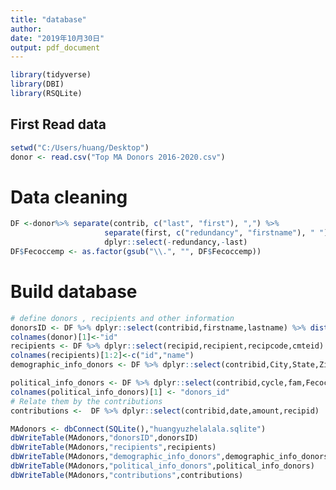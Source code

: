 ---
title: "database"
author: 
date: "2019年10月30日"
output: pdf_document
---
```{r setup, include=FALSE}
library(tidyverse)
library(DBI)
library(RSQLite)
```

## First Read data 

```{r warning=FALSE}
setwd("C:/Users/huang/Desktop")
donor <- read.csv("Top MA Donors 2016-2020.csv")
```

# Data cleaning
```{r warning=FALSE}
DF <-donor%>% separate(contrib, c("last", "first"), ",") %>%
                     separate(first, c("redundancy", "firstname"), " ") %>%
                     dplyr::select(-redundancy,-last)
DF$Fecoccemp <- as.factor(gsub("\\.", "", DF$Fecoccemp))
```

# Build database 
```{r warning=FALSE}
# define donors , recipients and other information
donorsID <- DF %>% dplyr::select(contribid,firstname,lastname) %>% distinct() 
colnames(donor)[1]<-"id" 
recipients <- DF %>% dplyr::select(recipid,recipient,recipcode,cmteid) %>% distinct() 
colnames(recipients)[1:2]<-c("id","name") 
demographic_info_donors <- DF %>% dplyr::select(contribid,City,State,Zip) %>% distinct()

political_info_donors <- DF %>% dplyr::select(contribid,cycle,fam,Fecoccemp,orgname,ultorg,party) %>% distinct()
colnames(political_info_donors)[1] <- "donors_id"
# Relate them by the contributions
contributions <-  DF %>% dplyr::select(contribid,date,amount,recipid)
```

```{r}
MAdonors <- dbConnect(SQLite(),"huangyuzhelalala.sqlite")
dbWriteTable(MAdonors,"donorsID",donorsID)
dbWriteTable(MAdonors,"recipients",recipients)
dbWriteTable(MAdonors,"demographic_info_donors",demographic_info_donors)
dbWriteTable(MAdonors,"political_info_donors",political_info_donors)
dbWriteTable(MAdonors,"contributions",contributions)
```
